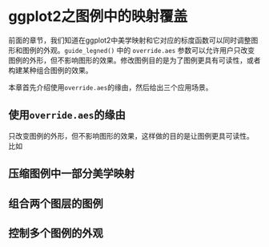 # ggplot2之图例中的映射覆盖 {#ggplot2-override-aes}

前面的章节，我们知道在ggplot2中美学映射和它对应的标度函数可以同时调整图形和图例的外观。`guide_legned()` 中的 `override.aes` 参数可以允许用户只改变图例的外形，但不影响图形的效果。修改图例目的是为了图例更具有可读性，或者构建某种组合图例的效果。

本章首先介绍使用`override.aes`的缘由，然后给出三个应用场景。

## 使用`override.aes`的缘由
只改变图例的外形，但不影响图形的效果，这样做的目的是让图例更具可读性。
比如

## 压缩图例中一部分美学映射

## 组合两个图层的图例

## 控制多个图例的外观
